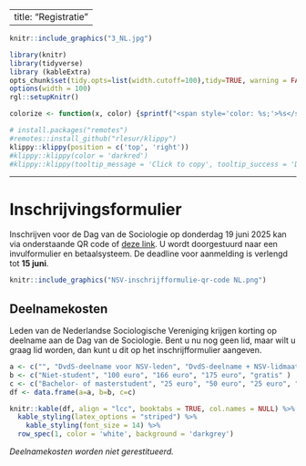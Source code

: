 
---
title: "Registratie"
--- 

```r
knitr::include_graphics("3_NL.jpg")
```

 <script src="https://kit.fontawesome.com/a076d05399.js" crossorigin="anonymous"></script>
 
<!---
https://stackoverflow.com/questions/30110377/saving-leaflet-output-as-html
--->
  
```r
library(knitr)
library(tidyverse)
library (kableExtra)
opts_chunk$set(tidy.opts=list(width.cutoff=100),tidy=TRUE, warning = FALSE, message = FALSE,comment = "#>", cache=TRUE, class.source=c("test"), class.output=c("test2"), cache.lazy = FALSE)
options(width = 100) 
rgl::setupKnitr()

colorize <- function(x, color) {sprintf("<span style='color: %s;'>%s</span>", color, x) }

```

```r
# install.packages("remotes")
#remotes::install_github("rlesur/klippy")
klippy::klippy(position = c('top', 'right'))
#klippy::klippy(color = 'darkred')
#klippy::klippy(tooltip_message = 'Click to copy', tooltip_success = 'Done')
```

--- 

# Inschrijvingsformulier 

Inschrijven voor de Dag van de Sociologie op donderdag 19 juni 2025 kan via onderstaande QR code of [deze link](https://app.clubcollect.com/forms/nl/nsv/inschrijfformulier-dag-van-de-sociologie-2025). U wordt doorgestuurd naar een invulformulier en betaalsysteem. De deadline voor aanmelding is verlengd tot **15 juni**.

```r
knitr::include_graphics("NSV-inschrijfformulie-qr-code NL.png")
```

## Deelnamekosten 

Leden van de Nederlandse Sociologische Vereniging krijgen korting op deelname aan de Dag van de Sociologie. Bent u nu nog geen lid, maar wilt u graag lid worden, dan kunt u dit op het inschrijfformulier aangeven. 


```r
a <- c("", "DvdS-deelname voor NSV-leden", "DvdS-deelname + NSV-lidmaatschap (t/m 31-12-2025)", "DvdS-deelname zonder NSV-lidmaatschap", "DvdS-deelname voor NSV-ereleden" )
b <- c("Niet-student", "100 euro", "166 euro", "175 euro", "gratis" )
c <- c("Bachelor- of masterstudent", "25 euro", "50 euro", "25 euro", "" )
df <- data.frame(a=a, b=b, c=c)

knitr::kable(df, align = "lcc", booktabs = TRUE, col.names = NULL) %>%
  kable_styling(latex_options = "striped") %>% 
    kable_styling(font_size = 14) %>% 
  row_spec(1, color = 'white', background = 'darkgrey') 


```

*Deelnamekosten worden niet gerestitueerd.*


